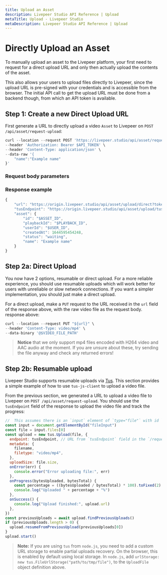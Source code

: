 ```yaml
---
title: Upload an Asset
description: Livepeer Studio API Reference | Upload
metaTitle: Upload - Livepeer Studio
metaDescription: Livepeer Studio API Reference | Upload
---
```


# Directly Upload an Asset

To manually upload an asset to the Livepeer platform, your first need to request
for a direct upload URL and only then actually upload the contents of the asset.

This also allows your users to upload files directly to Livepeer, since the
upload URL is pre-signed with your credentials and is accessible from the
browser. The initial API call to get the upload URL must be done from a backend
though, from which an API token is available.

## Step 1: Create a new Direct Upload URL

First generate a URL to directly upload a video `Asset` to Livepeer on
`POST /api/asset/request-upload`:

```jsx
curl --location --request POST 'https://livepeer.studio/api/asset/request-upload' \
--header 'Authorization: Bearer $API_TOKEN' \
--header 'Content-Type: application/json' \
--data-raw '{
    "name":"Example name"
}'
```

### Request body parameters

<!--
<Table
  data={[
    {
      parameter: <code>name</code>,
      type: <code>string</code>,
      description:
        "The name of the `Asset` containing a custom human-readable description or title.",
    },
  ]}
/> -->

### Response example

```jsx
{
    "url": "https://origin.livepeer.studio/api/asset/upload/direct?token=aHR0cHM6Ly9zdG9yYWdlLmdvb2dsZWFwaXMuY29tL2xwLW55Yy12b2QtbW9uc3Rlci9kaXJlY3RVcGxvYWQvNjI3OHQyZWlrY2JqZXUxNC9zb3VyY2U%2F...",
    "tusEndpoint": "https://origin.livepeer.studio/api/asset/upload/tus?token=aHR0cHM6Ly9zdG9yYWdlLmdvb2dsZWFwaXMuY29tL2xwLW55Yy12b2QtbW9uc3Rlci9kaXJlY3RVcGxvYWQvNjI3OHQyZWlrY2JqZXUxNC9zb3VyY2U%2F...",
    "asset": {
        "id": "$ASSET_ID",
        "playbackId": "$PLAYBACK_ID",
        "userId": "$USER_ID",
        "createdAt": 1644595454248,
        "status": "waiting",
        "name": "Example name"
    }
}
```

## Step 2a: Direct Upload

You now have 2 options, resumable or direct upload. For a more reliable
experience, you should use resumable uploads which will work better for users
with unreliable or slow network connections. If you want a simpler
implementation, you should just make a direct upload.

For a direct upload, make a `PUT` request to the URL received in the `url` field
of the response above, with the raw video file as the request body. response
above:

```jsx
curl --location --request PUT "${url}" \
--header 'Content-Type: video/mp4' \
--data-binary '@$VIDEO_FILE_PATH'
```

> **Notice** that we only support mp4 files encoded with H264 video and AAC
> audio at the moment. If you are unsure about these, try sending the file
> anyway and check any returned errors!

## Step 2b: Resumable upload

Livepeer Studio supports resumable uploads via [Tus](https://tus.io/). This
section provides a simple example of how to use `tus-js-client` to upload a
video file.

From the previous section, we generated a URL to upload a video file to Livepeer
on `POST /api/asset/request-upload`. You should use the `tusEndpoint` field of
the response to upload the video file and track the progress:

```jsx
//  This assumes there is an `input` element of `type="file"` with id `fileInput` in the HTML
const input = document.getElementById("fileInput")
const file = input.files[0]
const upload = new tus.Upload(file, {
  endpoint: tusEndpoint, // URL from `tusEndpoint` field in the `/request-upload` response
  metadata: {
    filename,
    filetype: "video/mp4",
  },
  uploadSize: file.size,
  onError(err) {
    console.error("Error uploading file:", err)
  },
  onProgress(bytesUploaded, bytesTotal) {
    const percentage = ((bytesUploaded / bytesTotal) * 100).toFixed(2)
    console.log("Uploaded " + percentage + "%")
  },
  onSuccess() {
    console.log("Upload finished:", upload.url)
  },
})
const previousUploads = await upload.findPreviousUploads()
if (previousUploads.length > 0) {
  upload.resumeFromPreviousUpload(previousUploads[0])
}
upload.start()
```

> **Note:** If you are using `tus` from `node.js`, you need to add a custom URL
> storage to enable partial uploads recovery. On the browser, this is enabled by
> default using local storage. In `node.js`, add
> `urlStorage: new tus.FileUrlStorage("path/to/tmp/file")`, to the `UploadFile`
> object definition above.
